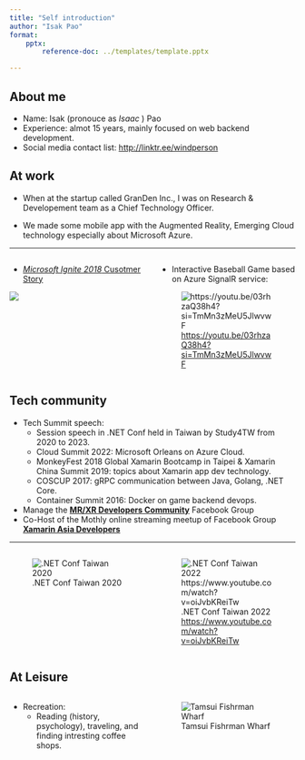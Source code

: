 ```yaml
---
title: "Self introduction"
author: "Isak Pao"
format: 
    pptx:
        reference-doc: ../templates/template.pptx

---
```



## About me

- Name: Isak (pronouce as *Isaac* ) Pao
- Experience: almot 15 years, mainly focused on web backend development.
- Social media contact list: [http://linktr.ee/windperson](http://linktr.ee/windperson)

## At work

- When at the startup called GranDen Inc., I was on Research & Developement team as a Chief Technology Officer.

- We made some mobile app with the Augmented Reality, Emerging Cloud technology especially about Microsoft Azure.

---

:::: {.columns}

::: {.column width="50%"}

- [*Microsoft Ignite 2018* Cusotmer Story](https://web.archive.org/web/20230203195751/https://customers.microsoft.com/en-us/story/granden-media-telecommunications-azure)

![](./imgs/granden_azure_signalr_cusotmer_story.png)

:::

::: {.column width="50%"}

- Interactive Baseball Game based on Azure SignalR service:

![<https://youtu.be/03rhzaQ38h4?si=TmMn3zMeU5JlwvwF>](./imgs/baseball-game_snapshot.png)

:::

::::


##  Tech community

- Tech Summit speech:
    - Session speech in .NET Conf held in Taiwan by Study4TW from 2020 to 2023.
    - Cloud Summit 2022: Microsoft Orleans on Azure Cloud.
    - MonkeyFest 2018 Global Xamarin Bootcamp in Taipei & Xamarin China Summit 2019: topics about Xamarin app dev technology.
    - COSCUP 2017: gRPC communication between Java, Golang, .NET Core.
    - Container Summit 2016: Docker on game backend devops.

- Manage the [**MR/XR Developers Community**](https://www.facebook.com/groups/mrxrdevelopers/) Facebook Group
- Co-Host of the Mothly online streaming meetup of Facebook Group [**Xamarin Asia Developers**](https://www.facebook.com/groups/670773469603565)

---

:::: {.columns}

::: {.column width="50%"}

![.NET Conf Taiwan 2020](./imgs/dotnetconf_2020_tpe.jpg)

:::

::: {.column width="50%"}

![.NET Conf Taiwan 2022 <br/><https://www.youtube.com/watch?v=oiJvbKReiTw> ](./imgs/dotnetconf_2022_tpe.png)


:::

::::


## At Leisure

:::: {.columns}

::: {.column width="50%"}

- Recreation:
    - Reading (history, psychology), traveling, and finding intresting coffee shops.

:::

::: {.column width="50%"}

![Tamsui Fishrman Wharf](./imgs/tamsui_fisherman_wharf.jpg)

:::

::::

<!--
## Side project

- [iThome Ironman 2022 masterpiece awards](https://ithelp.ithome.com.tw/2022ironman/reward) paper book publishing.
-->